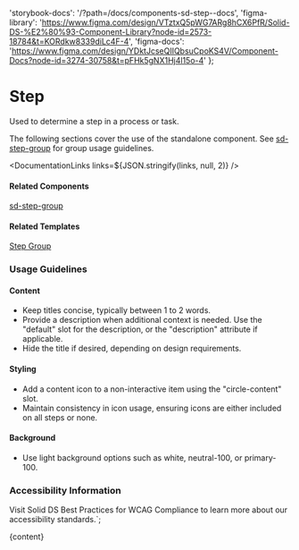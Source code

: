 

  'storybook-docs': '/?path=/docs/components-sd-step--docs',
  'figma-library':
    'https://www.figma.com/design/VTztxQ5pWG7ARg8hCX6PfR/Solid-DS-%E2%80%93-Component-Library?node-id=2573-18784&t=KORdkw8339diLc4F-4',
  'figma-docs':
    'https://www.figma.com/design/YDktJcseQIIQbsuCpoKS4V/Component-Docs?node-id=3274-30758&t=pFHk5gNX1Hj4l15o-4'
};

# Step

Used to determine a step in a process or task.

The following sections cover the use of the standalone component. See [sd-step-group](/?path=/docs/components-sd-step-group--docs) for group usage guidelines.

<DefaultStory />

<DocumentationLinks links=${JSON.stringify(links, null, 2)} />

#### Related Components

[sd-step-group](/?path=/docs/components-sd-step-group--docs)

#### Related Templates

[Step Group](/?path=/docs/templates-step-group--docs)

### Usage Guidelines

#### Content

- Keep titles concise, typically between 1 to 2 words.
- Provide a description when additional context is needed. Use the "default" slot for the description, or the "description" attribute if applicable.
- Hide the title if desired, depending on design requirements.

#### Styling

- Add a content icon to a non-interactive item using the "circle-content" slot.
- Maintain consistency in icon usage, ensuring icons are either included on all steps or none.

#### Background

- Use light background options such as white, neutral-100, or primary-100.

### Accessibility Information

Visit <sd-link href="https://www.figma.com/design/YDktJcseQIIQbsuCpoKS4V/Component-Docs?node-id=10708-5011&t=Z1FxSGWkmXG5r5sw-4" target="_blank">Solid DS Best Practices for WCAG Compliance</sd-link> to learn more about our accessibility standards.`;

<Meta title="Components/sd-step/Overview" />

<OverviewFormatter story={SdStepStories.Default}>{content}</OverviewFormatter>
